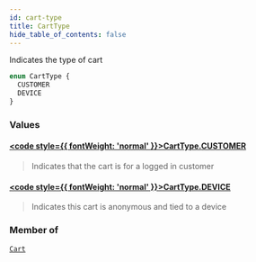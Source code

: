 ```yaml
---
id: cart-type
title: CartType
hide_table_of_contents: false
---
```








Indicates the type of cart

```graphql
enum CartType {
  CUSTOMER
  DEVICE
}
```


### Values

#### [<code style={{ fontWeight: 'normal' }}>CartType.<b>CUSTOMER</b></code>](#) 
> Indicates that the cart is for a logged in customer
> 

#### [<code style={{ fontWeight: 'normal' }}>CartType.<b>DEVICE</b></code>](#) 
> Indicates this cart is anonymous and tied to a device
> 



### Member of

[`Cart`](/demand/api/graphql-storefront/reference/objects/cart)  <Badge class="secondary" text="object"/>



